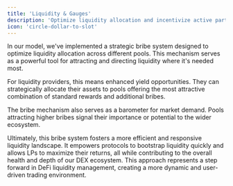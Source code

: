 ```yaml
---
title: 'Liquidity & Gauges'
description: 'Optimize liquidity allocation and incentivize active participation in governance'
icon: 'circle-dollar-to-slot'
---
```


In our model, we've implemented a strategic bribe system designed to optimize liquidity allocation across different pools. This mechanism serves as a powerful tool for attracting and directing liquidity where it's needed most.

For liquidity providers, this means enhanced yield opportunities. They can strategically allocate their assets to pools offering the most attractive combination of standard rewards and additional bribes.

The bribe mechanism also serves as a barometer for market demand. Pools attracting higher bribes signal their importance or potential to the wider ecosystem.

Ultimately, this bribe system fosters a more efficient and responsive liquidity landscape. It empowers protocols to bootstrap liquidity quickly and allows LPs to maximize their returns, all while contributing to the overall health and depth of our DEX ecosystem.
This approach represents a step forward in DeFi liquidity management, creating a more dynamic and user-driven trading environment.
